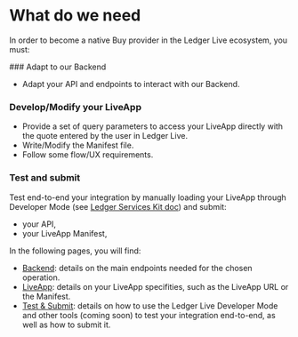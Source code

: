 
# What do we need

In order to become a native Buy provider in the Ledger Live ecosystem, you must:

<Steps>
### Adapt to our Backend

- Adapt your API and endpoints to interact with our Backend.

### Develop/Modify your LiveApp

- Provide a set of query parameters to access your LiveApp directly with the quote entered by the user in Ledger Live.
- Write/Modify the Manifest file.
- Follow some flow/UX requirements.

### Test and submit

Test end-to-end your integration by manually loading your LiveApp through Developer Mode (see [Ledger Services Kit doc](../../../../docs/discover/dapp-browser/manifest#load-your-live-app-locally-on-desktop)) and submit:

- your API,
- your LiveApp Manifest,

</Steps>

In the following pages, you will find:

- [Backend](buy/providers-backend): details on the main endpoints needed for the chosen operation.
- [LiveApp](buy/providers-liveapp): details on your LiveApp specifities, such as the LiveApp URL or the Manifest.
- [Test & Submit](buy/providers-test-and-submit): details on how to use the Ledger Live Developer Mode and other tools (coming soon) to test your integration end-to-end, as well as how to submit it.

